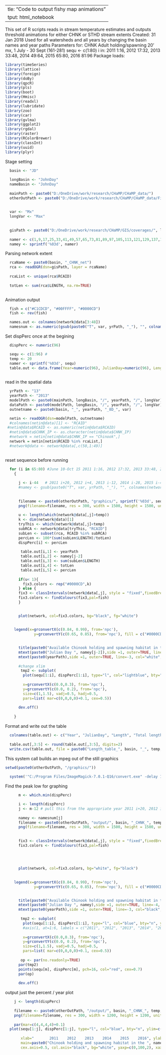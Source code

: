   ---
title: "Code to output fishy map animations"
output: html_notebook
---

This set of R scripts reads in stream temperature estimates and outputs threshold animations for either CHNK or STHD stream extents
Created: 31 Jan 2018
Used for all watersheds and all years by changing the basin names and year paths 
Parameters for:
  CHNK Adult holding/spawning 20' mx, 1 July - 30 Sept (161-281)
  sequ <- c(1:80)
  i in:  2011 1:16, 2012 17:32, 2013 33:48, 2014 49:64, 2015 65:80, 2016 81:96
Package loads:
```r
library(timeSeries)
library(lattice)
library(foreign)
library(doBy)
library(qpcR)
library(pls)
library(boot)
library(Hmisc)
library(readxl)
library(lubridate)
library(zoo)
library(car)
library(gvlma)
library(ggplot2)
library(rgdal)
library(raster)
library(RColorBrewer)
library(classInt)
library(uuid)
library(plyr)
```
Stage setting
```r
  
  basin <- "JD"
  
  longBasin <- "JohnDay"
  nameBasin <- "JohnDay"
  
  mainPath <- paste0("D:/OneDrive/work/research/CHaMP/CHaMP_data/") 
  otherOutPath <- paste0("D:/OneDrive/work/research/CHaMP/CHaMP_data/FishMap/", longBasin, "/")
  
  
  var <- "Mx"
  longVar <- "Max"
  
  
  gisPath <- paste0("D:/OneDrive/work/research/CHaMP/GIS/coverages/", longBasin)
  
  namer <- c(1,9,17,25,33,41,49,57,65,73,81,89,97,105,113,121,129,137,145,153,161,169,177,185,193,201,209,217,225,233,241,249,257,265,273,281,289,297,305,313,321,329,337,345,353,361)
  namey <- sprintf('%03d', namer)
```
Parsing network extent
```r
 
  rcaName <- paste0(basin, "_CHNK_net")
  rca <- readOGR(dsn=gisPath, layer = rcaName)
   
  rcaList <- unique(rca$RCAID)
  
  totLen <- sum(rca$LENGTH, na.rm=TRUE) 
   
```
Animation output
```r

  fish = c("#C1CDCD", "#00FFFF", "#0000CD")
  fish <- rev(fish)

  names.out <- colnames(network@data[3:48])
  namesnum <- as.numeric(gsub(paste0("T", var, yrPath, "_"), "", colnames(network@data[3:48])))
```
Set dispPerc once at the begining
```r
  dispPerc <- numeric(96)

  sequ <- c(1:96) # 
  temp <- 20
  namer <- sprintf('%03d', sequ)
  table.out <- data.frame(Year=numeric(96), JulianDay=numeric(96), Length=numeric(96), Total=numeric(96), Percent=numeric(96))
  
```
read in the spatial data
```r

  yrPath <- "13"
  yearPath <- "2013"
  modelPath <- paste0(mainPath, longBasin, "/", yearPath, "/", longVar)
  dataPath <- paste0(modelPath, longBasin, "/", yearPath, "/", longVar)
  outnetname <- paste0(basin, "_", yearPath, "_8D_", var)

  netin <- readOGR(dsn=modelPath, outnetname)
  #colnames(netin@data)[1] <- "RCAID"
 #netin@data$RCAID <- as.numeric(netin@data$RCAID)
  #netin@data$CHNK_IP <- as.character(netin@data$CHNK_IP)
  #network = netin[netin@data$CHNK_IP == "Chinook",]
  network = netin[netin$RCAID %in% rcaList,]
  #network@data <- network@data[,c(50,1:49)] 
  
```

reset sequence before running
```r
  for (i in 65:80) #June 10-Oct 15 2011 1:16, 2012 17:32, 2013 33:48, 2014 49:64, 2015 65:80, 2016 81:96  #21:36 
    {
      
      j <- i-44   # 2011 i+20, 2012 i+4, 2013 i-12, 2014 i-28, 2015 i-44, 2016 i-60
      #namey <- gsub(paste0("T", var, yrPath, "_"), "", colnames(network@data)[j])
     
      
      filename <- paste0(otherOutPath, "graphics/", sprintf('%03d', sequ[i]), ".png", sep="")
      png(filename=filename, res = 300, width = 1500, height = 1500, units = "px", bg="black")
      
      u <- length(which(network@data[,j]>temp)) 
      k <- dim(network@data)[1]
      tryThis <- which(network@data[,j]<temp) 
      subRCA <- network@data[tryThis, "RCAID"]
      subLen <- subset(rca, RCAID %in% subRCA)
      percLen <- 100*(sum(subLen$LENGTH)/totLen)
      dispPerc[i] <- percLen
       
       table.out[i,1] <- yearPath
       table.out[i,2] <- namey[j-2]
       table.out[i,3] <- sum(subLen$LENGTH)
       table.out[i,4] <- totLen
       table.out[i,5] <- percLen
                         
      if(u< 1){
        fix3.colors <- rep("#0000CD",k)
      } else {
      fix3 <- classIntervals(network@data[,j], style = "fixed",fixedBreaks=c(0,19,20,25)) #change temp range for 
      fix3.colors <- findColours(fix3,pal=fish)
      }
      

      plot(network, col=fix3.colors, bg="black", fg="white")
      
      
    legend(x=grconvertX(c(0.84, 0.99), from='npc'),
             y=grconvertY(c(0.65, 0.85), from='npc'), fill = c("#0000CD", "#C1CDCD"), title="8-day mean max", legend = c("< 20 °C", "> 20 °C"), bty = "n", cex=.5, inset=c(.1,0), text.col="white");

      
      title(paste0("Available Chinook holding and spawning habitat in the ", nameBasin,", 10 June - 15 Oct, 2011-2016"), line=-0.1, adj=.80, col.main="white", col.sub="white", outer=FALSE, cex.main=0.6, cex.sub=0.5)
      mtext(paste0("Julian Day ", namey[j-2]),side =1, outer=TRUE, line=-4, col="white", cex=.5)
      mtext(paste0(yearPath),side =1, outer=TRUE, line=-3, col="white", cex=.75)
        
      #change xlim
       tmp2 <- subplot(
        plot(sequ[1:i], dispPerc[1:i], type="l", col="lightblue", bty="n", ylim=c(0,100), xlim=c(1,96), xlab="2011  2012  2013  2014  2015  2016", ylab="", cex.lab=.8, cex.main=.8, main="Percent usable stream length", adj=0, line=.5, col.lab="white", col.main = "white", cex.axis=0.7, col.axis="white", bg="black", yaxp=c(0,100,2), xaxp=c(2011,2016,2)),
        
        x=grconvertX(c(0.0,0.3), from='npc'), 
        y=grconvertY(c(0.0, 0.2), from='npc'),
        size=c(1,1.5), vadj=0.5, hadj=0.5, 
        pars=list( mar=c(0,0,0,0)+0.1, cex=0.5))
        
      dev.off()
      
    }
```
Format and write out the table
```r
  
  colnames(table.out) <- c("Year", "JulianDay", "Length", "Total length", "Percent total length")
  
  table.out[,3:5] <- round(table.out[,3:5], digits=2)
  write.csv(table.out, file = paste0("Length_table_", basin, "_", temp, ".csv"), row.names = FALSE)
```
This system call builds an mpeg out of the still graphics
```r
setwd(paste0(otherOutPath, "/graphics/"))
  
  system('"C:/Program Files/ImageMagick-7.0.1-Q16/convert.exe" -delay 15 -morph 3 *.png JD_Chinook_20.mpeg')
```
Find the peak low for graphing
```r
      

      m <- which.min(dispPerc)


```
```r
      i <- length(dispPerc)
      j <- m-12 # pull this from the appropriate year 2011 i+20, 2012 i+4, 2013 i-12, 2014 i-28, 2015 i-44, 2016 i-60
      
      namey <- namesnum[j]
      filename <- paste0(otherOutPath, "output/", basin, "_CHNK_", temp, "_still", ".png", sep="")
      png(filename=filename, res = 300, width = 1500, height = 1500, units = "px", bg="white")
      
      
      fix3 <- classIntervals(network@data[,j], style = "fixed",fixedBreaks=c(0,20,25)) #change ramp values as needed
      fix3.colors <- findColours(fix3,pal=fish)
      
      
      
      
      plot(network, col=fix3.colors, bg="white", fg="black")
      
      
    legend(x=grconvertX(c(0.84, 0.99), from='npc'),
             y=grconvertY(c(0.65, 0.85), from='npc'), fill = c("#0000CD", "#C1CDCD"), title="8-day mean max", legend = c("< 20 °C", "> 20 °C"), bty = "n", cex=.5, inset=c(.1,0), text.col="black");

      
      title(paste0("Available Chinook holding and spawning habitat in the ", nameBasin,", 2011-2016"), line=-0.1, adj=.80, col.main="black", col.sub="black", outer=FALSE, cex.main=0.6, cex.sub=0.5)
      mtext(paste0("Julian Day ", namey),side =1, outer=TRUE, line=-4, col="black", cex=.5)
      mtext(paste0(yearPath),side =1, outer=TRUE, line=-3, col="black", cex=.75)
        
       tmp2 <- subplot(
        plot(sequ[1:i], dispPerc[1:i], type="l", col="blue", bty="n", ylim=c(0,100), xlim=c(1,96), xlab="2011  2012  2013  2014  2015  2016", ylab="", cex.lab=.8, cex.main=.8, main="Percent usable stream length", adj=0, line=.5, col.lab="black", col.main = "black", cex.axis=0.6, col.axis="black", bg="white", yaxp=c(0,100,2), xaxp=c(2011,2016,2)),
        #axis(1, at=1:6, labels = c("2011", "2012", "2013", "2014", "2015", "2016")),
        
        x=grconvertX(c(0.0,0.3), from='npc'), 
        y=grconvertY(c(0.0, 0.2), from='npc'),
        size=c(1,1.5), vadj=0.5, hadj=0.5, 
        pars=list( mar=c(0,0,0,0)+0.1, cex=0.5))
        
       op <- par(no.readonly=TRUE)
      par(tmp2)
      points(sequ[m], dispPerc[m], pch=16, col="red", cex=0.7)
      par(op)
      
      dev.off()
```
output just the percent / year plot
```r

    j <- length(dispPerc)  
    
    filename <- paste0(otherOutPath, "/output/", basin, "_CHNK_", temp, "_graph", ".png", sep="")
    png(filename=filename, res = 300, width = 1200, height = 1200, units = "px", bg="white")
    
    par(mar=c(4,4,4,4)+0.1)
  plot(sequ[1:j], dispPerc[1:j], type="l", col="blue", bty="n", ylim=c(0,110), xlim=c(1,96),
       
       xlab="       2011    2012    2013    2014    2015    2016", ylab="", cex.lab=.65, cex.main=.4, 
       main=paste0("Chinook holding and spawning habitat in the ", nameBasin, " under ", temp, " °C, 2011-2016 \n \n Percent usable stream length"), adj=0, line=0.1, col.lab="black", col.main = "black", 
       cex.axis=0.5, col.axis="black", bg="white", yaxp=c(0,100,2), xaxp=c(2011,2016,2))
    

```
